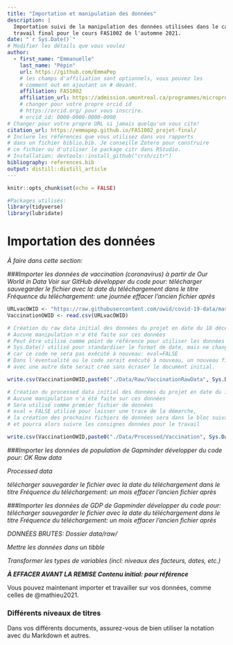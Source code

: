 ```yaml
---
title: "Importation et manipulation des données"
description: | 
  Importation suivi de la manipulation des données utilisées dans le cadre du 
  travail final pour le cours FAS1002 de l'automne 2021.
date: "`r Sys.Date()`"
# Modifier les détails que vous voulez
author:
  - first_name: "Emmanuelle"
    last_name: "Pépin"
    url: https://github.com/EmmaPep
    # les champs d'affiliation sont optionnels, vous pouvez les
    # comment out en ajoutant un # devant.
    affiliation: FAS1002
    affiliation_url: https://admission.umontreal.ca/programmes/microprogramme-de-1er-cycle-en-analyse-des-megadonnees-en-sciences-humaines-et-sociales/structure-du-programme/
    # changer pour votre propre orcid id
    # https://orcid.org/ pour vous inscrire.
    # orcid_id: 0000-0000-0000-0000
# Changer pour votre propre URL si jamais quelqu'un vous cite!
citation_url: https://emmapep.github.io/FAS1002_projet-final/
# Inclure les références que vous utilisez dans vos rapports
# dans un fichier biblio.bib. Je conseille Zotero pour construire
# ce fichier ou d'utiliser le package citr dans RStudio.
# Installation: devtools::install_github("crsh/citr")
bibliography: references.bib
output: distill::distill_article
---
```


```r
knitr::opts_chunk$set(echo = FALSE)
```

```r
#Packages utilisés:
library(tidyverse)
library(lubridate)
```


# Importation des données
*À faire dans cette section:*

*###Importer les données de vaccination (coronavirus) à partir de Our World in Data*
*Voir sur GitHub*
*développer du code pour:*
*télécharger*
*sauvegarder le fichier avec la date du téléchargement dans le titre*
*Fréquence du téléchargement: une journée*
*effacer l'ancien fichier après*

```r
URLvacOWID <- "https://raw.githubusercontent.com/owid/covid-19-data/master/public/data/vaccinations/vaccinations.csv"
VaccinationOWID <- read.csv(URLvacOWID)

```


```r
# Création du raw data initial des données du projet en date du 18 décembre 2021
# Aucune manipulation n'a été faite sur ces données
# Peut être utilisé comme point de référence pour utiliser les données de départ
# Sys.Date() utilisé pour standardiser le format de date, mais ne changera pas
# car ce code ne sera pas exécuté à nouveau: eval=FALSE
# Dans l'éventualité ou le code serait exécuté à nouveau, un nouveau fichier
# avec une autre date serait créé sans écraser le document initial.

write.csv(VaccinationOWID,paste0("./Data/Raw/VaccinationRawData", Sys.Date(), ".csv"))
```

```r
# Création du processed data initial des données du projet en date du 18 décembre 2021
# Aucune manipulation n'a été faite sur ces données
# Sera utilisé comme premier fichier de données
# eval = FALSE utilisé pour laisser une trace de la démarche,
# la création des prochains fichiers de données sera dans le bloc suivant
# et pourra alors suivre les consignes données pour le travail

write.csv(VaccinationOWID,paste0("./Data/Processed/Vaccination", Sys.Date(), ".csv"))
```




*###Importer les données de population de Gapminder*
*développer du code pour:*
*OK Raw data*

*Processed data*

*télécharger*
*sauvegarder le fichier avec la date du téléchargement dans le titre*
*Fréquence du téléchargement: un mois*
*effacer l'ancien fichier après*


*###Importer les données de GDP de Gapminder*
*développer du code pour:*
*télécharger*
*sauvegarder le fichier avec la date du téléchargement dans le titre*
*Fréquence du téléchargement: un mois*
*effacer l'ancien fichier après*

*DONNÉES BRUTES: Dossier data/raw/*

*Mettre les données dans un tibble*

*Transformer les types de variables (incl: niveaux des facteurs, dates, etc.)*




***À EFFACER AVANT LA REMISE Contenu initial: pour référence***

Vous pouvez maintenant importer et travailler sur vos données, comme celles de @mathieu2021.


### Différents niveaux de titres

Dans vos différents documents, assurez-vous de bien utiliser la notation avec du Markdown et autres. 


